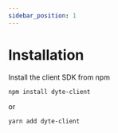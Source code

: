 ```yaml
---
sidebar_position: 1
---
```


# Installation

Install the client SDK from npm

```shell
npm install dyte-client
```

or

```shell
yarn add dyte-client
```
